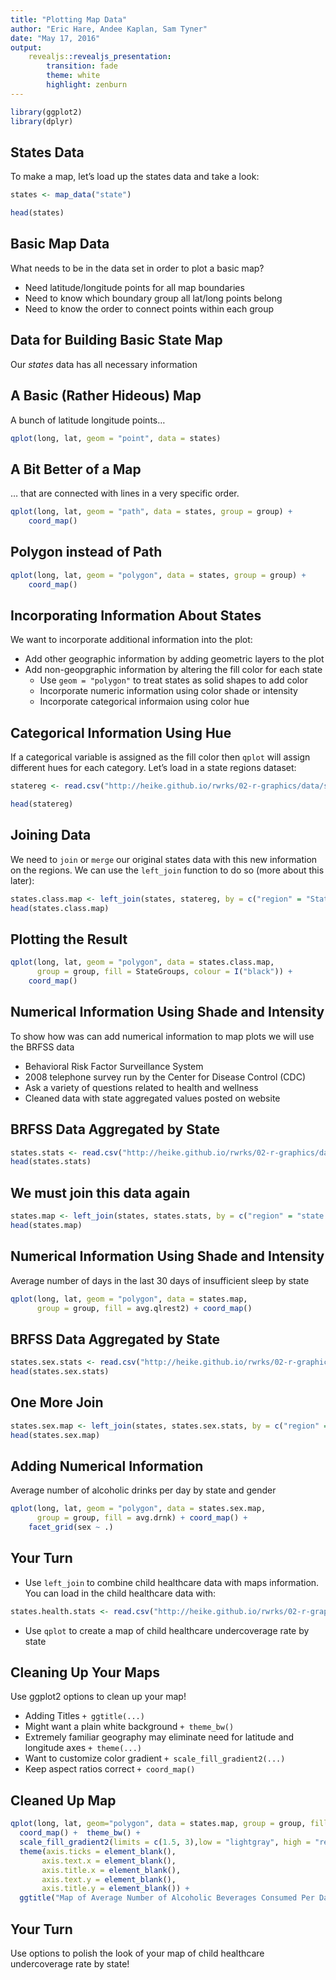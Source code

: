 ```yaml
---
title: "Plotting Map Data"
author: "Eric Hare, Andee Kaplan, Sam Tyner"
date: "May 17, 2016"
output: 
    revealjs::revealjs_presentation:
        transition: fade
        theme: white
        highlight: zenburn
---
```


```r
library(ggplot2)
library(dplyr)
```

## States Data

To make a map, let's load up the states data and take a look:

```r
states <- map_data("state")

head(states)
```

## Basic Map Data

What needs to be in the data set in order to plot a basic map?
  
- Need latitude/longitude points for all map boundaries
- Need to know which boundary group all lat/long points belong
- Need to know the order to connect points within each group

## Data for Building Basic State Map

Our *states* data has all necessary information

## A Basic (Rather Hideous) Map

A bunch of latitude longitude points...

```r
qplot(long, lat, geom = "point", data = states)
```

## A Bit Better of a Map

... that are connected with lines in a very specific order.

```r
qplot(long, lat, geom = "path", data = states, group = group) + 
    coord_map()
```

## Polygon instead of Path

```r
qplot(long, lat, geom = "polygon", data = states, group = group) + 
    coord_map()
```

## Incorporating Information About States

We want to incorporate additional information into the plot:

- Add other geographic information by adding geometric layers to the plot
- Add non-geopgraphic information by altering the fill color for each state
    - Use `geom = "polygon"` to treat states as solid shapes to add color
    - Incorporate numeric information using color shade or intensity
    - Incorporate categorical informaion using color hue
    
## Categorical Information Using Hue

If a categorical variable is assigned as the fill color then `qplot` will assign different hues for each category. Let's load in a state regions dataset:

```r
statereg <- read.csv("http://heike.github.io/rwrks/02-r-graphics/data/statereg.csv")

head(statereg)
```

## Joining Data

We need to `join` or `merge` our original states data with this new information on the regions. We can use the `left_join` function to do so (more about this later):

```r
states.class.map <- left_join(states, statereg, by = c("region" = "State"))
head(states.class.map)
```

## Plotting the Result

```r
qplot(long, lat, geom = "polygon", data = states.class.map, 
      group = group, fill = StateGroups, colour = I("black")) + 
    coord_map() 
```

## Numerical Information Using Shade and Intensity

To show how was can add numerical information to map plots we will use the BRFSS data

- Behavioral Risk Factor Surveillance System
- 2008 telephone survey run by the Center for Disease Control (CDC)
- Ask a variety of questions related to health and wellness
- Cleaned data with state aggregated values posted on website

## BRFSS Data Aggregated by State

```r
states.stats <- read.csv("http://heike.github.io/rwrks/02-r-graphics/data/states.stats.csv")
head(states.stats)
```

## We must join this data again

```r
states.map <- left_join(states, states.stats, by = c("region" = "state.name"))
head(states.map)
```

## Numerical Information Using Shade and Intensity

Average number of days in the last 30 days of insufficient sleep by state

```r
qplot(long, lat, geom = "polygon", data = states.map, 
      group = group, fill = avg.qlrest2) + coord_map()
```

## BRFSS Data Aggregated by State

```r
states.sex.stats <- read.csv("http://heike.github.io/rwrks/02-r-graphics/data/states.sex.stats.csv")
head(states.sex.stats)
```

## One More Join

```r
states.sex.map <- left_join(states, states.sex.stats, by = c("region" = "state.name"))
head(states.sex.map)
```

## Adding Numerical Information

Average number of alcoholic drinks per day by state and gender

```r
qplot(long, lat, geom = "polygon", data = states.sex.map, 
      group = group, fill = avg.drnk) + coord_map() + 
    facet_grid(sex ~ .)
```

## Your Turn {data-background=#527a7a}

- Use `left_join` to combine child healthcare data with maps information. You can load in the child healthcare data with:

```r
states.health.stats <- read.csv("http://heike.github.io/rwrks/02-r-graphics/data/states.health.stats.csv")
```

- Use `qplot` to create a map of child healthcare undercoverage rate by state

## Cleaning Up Your Maps

Use ggplot2 options to clean up your map!

- Adding Titles `+ ggtitle(...)`
- Might want a plain white background `+ theme_bw()`
- Extremely familiar geography may eliminate need for latitude and longitude axes `+ theme(...)`
- Want to customize color gradient `+ scale_fill_gradient2(...)`
- Keep aspect ratios correct `+ coord_map()`

## Cleaned Up Map

```r
qplot(long, lat, geom="polygon", data = states.map, group = group, fill = avg.drnk) + 
  coord_map() +  theme_bw() +
  scale_fill_gradient2(limits = c(1.5, 3),low = "lightgray", high = "red") + 
  theme(axis.ticks = element_blank(),
       axis.text.x = element_blank(),
       axis.title.x = element_blank(),
       axis.text.y = element_blank(),
       axis.title.y = element_blank()) +
  ggtitle("Map of Average Number of Alcoholic Beverages Consumed Per Day by State")
```

## Your Turn {data-background=#527a7a}

Use options to polish the look of your map of child healthcare undercoverage rate by state!

